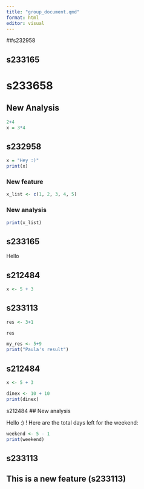 ```yaml
---
title: "group_document.qmd"
format: html
editor: visual
---
```


##s232958

## s233165

# s233658

## New Analysis

```r
2+4
x = 3*4
```
## s232958

```r
x = "Hey :)"
print(x)
```

### New feature
```r
x_list <- c(1, 2, 3, 4, 5)
```
### New analysis
```r
print(x_list)
```


## s233165

Hello


## s212484

```r
x <- 5 + 3
```

## s233113

```r
res <- 3+1

```

```r
res
```

```r
my_res <- 5+9
print("Paula's result")
```

## s212484

```r
x <- 5 + 3
```

```r
dinex <- 10 + 10
print(dinex)
```

s212484
## New analysis

Hello :) ! Here are the total days left for the weekend:

```r
weekend <- 5 - 1
print(weekend)
```

## s233113

## This is a new feature (s233113)


